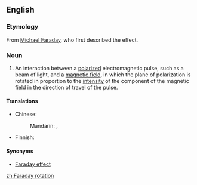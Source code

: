 ==English==

===Etymology===
From [[w:Michael Faraday|Michael Faraday]], who first described the effect.

===Noun===
{{en-noun|head=[[Faraday]] [[rotation]]}}
{{wikipedia}}

# {{context|physics|lang=en}} An interaction between a [[polarize]]d electromagnetic pulse, such as a beam of light, and a [[magnetic field]], in which the plane of polarization is rotated in proportion to the [[intensity]] of the component of the magnetic field in the direction of travel of the pulse.

====Translations====
{{trans-top|interaction between a polarized electromagnetic pulse and a magnetic field}}
* Chinese:
*: Mandarin: {{t|cmn|法拉第旋轉|sc=Hani}}, {{t|cmn|法拉第旋转|tr=Fǎlādì xuánzhuǎn|sc=Hani}}
{{trans-mid}}
* Finnish: {{t|fi|Faraday-kiertymä}}
{{trans-bottom}}

====Synonyms====
* [[Faraday effect]]

[[zh:Faraday rotation]]